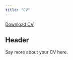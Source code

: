 ---
title: "CV"
---

<a href="CV.pdf#" class="download" title="Download CV as PDF">Download CV</a>			

## Header

Say more about your CV here.